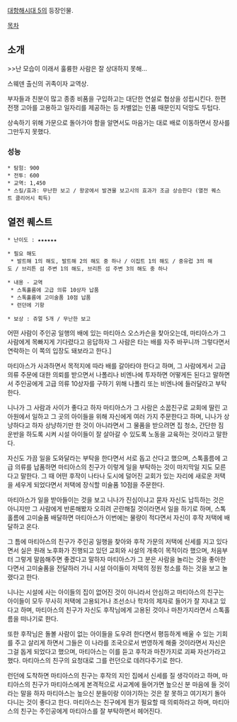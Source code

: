 [[대항해시대 5]]의 등장인물.

[[목차]]
== 소개 ==
>>난 모습이 이래서 훌륭한 사람은 잘 상대하지 못해...

스웨덴 출신의 귀족이자 교역상.

부자들과 친분이 많고 종종 비품을 구입하고는 대단한 연설로 협상을 성립시킨다. 한편 전쟁 고아를 고용하고 일자리를 제공하는 등 차별없는 인품 때문인지 덕망도 두텁다.

상속하기 위해 가문으로 돌아가야 함을 알면서도 마음가는 대로 배로 이동하면서 장사를 그만두지 못했다.

=== 성능 ===
 * 탐험: 900
 * 전투: 600
 * 교역: 1,450
 * 스킬/효과: 무난한 보고 / 왕궁에서 발견물 보고시의 효과가 조금 상승한다 (열전 퀘스트 클리어시 획득)

== 열전 퀘스트 ==
 * 난이도 : ★★★★★★

 * 필요 해도
  * 발트해 1의 해도, 발트해 2의 해도 중 하나 / 이집트 1의 해도 / 중유럽 3의 해도 / 브리튼 섬 주변 1의 해도, 브리튼 섬 주변 3의 해도 중 하나

 * 내용 - 교역
  * 스톡홀름에 고급 의류 10상자 납품
  * 스톡홀름에 고미술품 10점 납품
  * 런던에 기항

 * 보상 : 쥬얼 5개 / 무난한 보고

어떤 사람이 주인공 일행의 배에 있는 마티아스 오스카슨을 찾아오는데, 마티아스가 그 사람에게 목빠지게 기다렸다고 응답하자 그 사람은 타는 배를 자주 바꾸니까 그렇다면서 연락하는 이 쪽의 입장도 돼보라고 한다.]

마티아스가 사과하면서 목적지에 따라 배를 갈아타야 한다고 하며, 그 사람에게서 고급 의류 주문에 대한 의뢰를 받으면서 나폴리나 비엔나에 투자하면 어떻게든 된다고 말하면서 주인공에게 고급 의류 10상자를 구하기 위해 나폴리 또는 비엔나에 들러달라고 부탁한다.

니나가 그 사람과 사이가 좋다고 하자 마티아스가 그 사람은 소꿉친구로 교회에 딸린 고아원에서 일하고 그 곳의 아이들을 위해 자신에게 여러 가지 주문한다고 하며, 니나가 상냥하다고 하자 상냥하기만 한 것이 아니라면서 그 물품을 받으려면 집 청소, 간단한 짐 운반을 하도록 시켜 시설 아이들이 잘 살아갈 수 있도록 노동을 교육하는 것이라고 말한다.

자신도 가끔 일을 도와달라는 부탁을 한다면서 서로 돕고 산다고 했으며, 스톡홀름에 고급 의류를 납품하면 마티아스의 친구가 이렇게 일을 부탁하는 것이 마지막일 지도 모른다고 말한다. 그 때 어떤 후작이 나타나 도시에 덜어진 교회가 있는 자리에 새로운 저택을 세우게 되었다면서 저택에 장식할 미술품 10점을 주문한다.

마티아스가 일을 받아들이는 것을 보고 니나가 진심이냐고 묻자 자신도 납득하는 것은 아니지만 그 사람에게 반론해봤자 오히려 곤란해질 것이라면서 일을 하기로 하며, 스톡홀름에 고미술품 배달하면 마티아스가 이번에는 물량이 적다면서 자신이 후작 저택에 배달하고 온다.

그 틈에 마티아스의 친구가 주인공 일행을 찾아와 후작 가문의 저택에 신세를 지고 있다면서 실은 원래 노후화가 진행되고 있던 교회와 시설의 개축이 목적이라 했으며, 처음부터 그렇게 말씀해주면 좋겠다고 말하자 마티아스가 그 분은 사람을 놀리는 것을 좋아한다면서 고미술품을 전달하러 가니 시설 아이들이 저택의 정원 청소를 하는 것을 보고 놀랬다고 한다.

니나는 시설에 사는 아이들의 집이 없어진 것이 아니라서 안심하고 마티아스의 친구는 아이들이 모두 무사히 저택에 고용되거나 조선소나 학자의 제자로 들어가 잘 지내고 있다고 하며, 마티아스의 친구가 자신도 후작님에게 고용된 것이나 마찬가지라면서 스톡홀름을 떠나기로 한다.

또한 후작님은 돌볼 사람이 없는 아이들을 도우려 한다면서 평등하게 배울 수 있는 기회를 주고 살리게 하면서 그들은 이 나라를 조국으로서 번영하게 해줄 것이라면서 자신은 그걸 돕게 되었다고 했으며, 마티아스는 이를 듣고 후작과 마찬가지로 괴짜 자선가라고 했다. 마티아스의 친구의 요청대로 그를 런던으로 데려다주기로 한다.

런던에 도착하면 마티아스의 친구는 후작의 지인 집에서 신세를 질 생각이라고 하며, 마티아스의 친구가 마티아스에게 본격적으로 사교계에 들어가면 높으신 분 마음에 들 것이라는 말을 하자 마티아스는 높으신 분들이랑 이야기하는 것은 잘 못하고 여기저기 돌아다니는 것이 좋다고 한다. 마티아스는 친구에게 뭔가 필요할 때 의뢰하라고 하며, 마티아스의 친구는 주인공에게 마티아스를 잘 부탁하면서 헤어진다.

